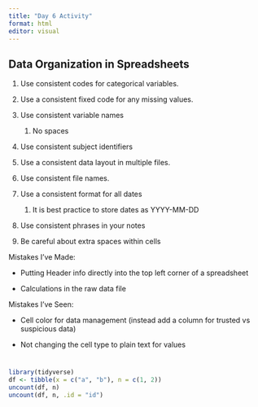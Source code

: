 ```yaml
---
title: "Day 6 Activity"
format: html
editor: visual
---
```


## Data Organization in Spreadsheets

1.  Use consistent codes for categorical variables.

2.  Use a consistent fixed code for any missing values.

3.  Use consistent variable names

    1.  No spaces

4.  Use consistent subject identifiers

5.  Use a consistent data layout in multiple files.

6.  Use consistent file names.

7.  Use a consistent format for all dates

    1.  It is best practice to store dates as YYYY-MM-DD

8.  Use consistent phrases in your notes

9.  Be careful about extra spaces within cells

Mistakes I've Made:

-   Putting Header info directly into the top left corner of a spreadsheet

-   Calculations in the raw data file

Mistakes I've Seen:

-   Cell color for data management (instead add a column for trusted vs suspicious data)

-   Not changing the cell type to plain text for values

# 

```r
library(tidyverse)
df <- tibble(x = c("a", "b"), n = c(1, 2))
uncount(df, n)
uncount(df, n, .id = "id")
```

